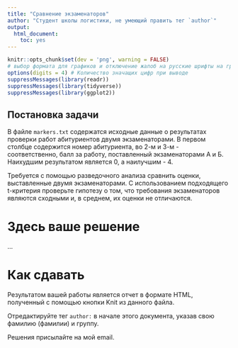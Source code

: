 ```yaml
---
title: "Сравнение экзаменаторов"
author: "Студент школы логистики, не умеющий править тег `author`"
output: 
  html_document: 
    toc: yes
---
```



```r
knitr::opts_chunk$set(dev = 'png', warning = FALSE) 
# выбор формата для графиков и отключение жалоб на русские шрифты на графиках
options(digits = 4) # Количество значащих цифр при выводе
suppressMessages(library(readr))
suppressMessages(library(tidyverse))
suppressMessages(library(ggplot2))
```


## Постановка задачи

В файле `markers.txt` содержатся исходные данные о результатах проверки работ абитуриентов двумя экзаменаторами. В первом столбце содержится номер абитуриента, во 2-м и 3-м - соответственно, балл за работу, поставленный экзаменаторами А и Б. Наихудшим результатом является 0, а наилучшим - 4.

Требуется с помощью разведочного анализа сравнить оценки, выставленные двумя экзаменаторами. С использованием подходящего t-критерия проверьте гипотезу о том, что требования экзаменаторов являются сходными и, в среднем, их оценки не отличаются.

# Здесь ваше решение

...

# Как сдавать

Результатом вашей работы является отчет в формате HTML, полученный с помощью кнопки Knit из данного файла.

Отредактируйте тег `author:` в начале этого документа, указав свою фамилию (фамилии) и группу.

Решения присылайте на мой email.
